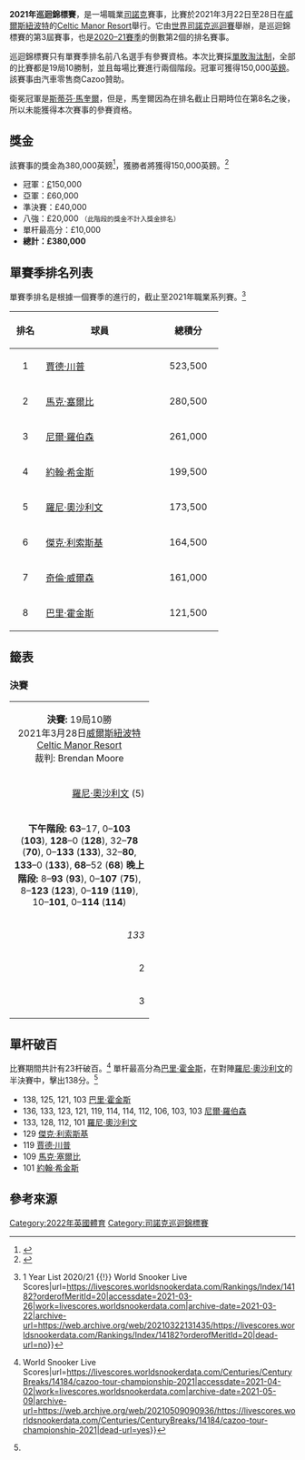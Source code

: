 {{noteTA
|G1=Snooker
}}
{{Infobox individual snooker tournament
|tournament_name=2021年Cazoo[[司諾克巡迴錦標賽|巡迴錦標賽]]
|logo=
|alt=
|dates=2021年3月22日至3月28日
|venue=Celtic Manor Resort
|location=[[紐波特|紐波特]]
|country=[[威爾斯|威爾斯]]
|organisation=[[世界司諾克巡迴賽|世界司諾克巡迴賽]]
|format=排名賽
|Total prize fund=£380,000
|winners_share=£150,000
|highest_break={{flagathlete|[[巴里·霍金斯|巴里·霍金斯]]|ENG}} (138)
|defending_champion=
|winner={{flagathlete|[[尼爾·羅伯森|尼爾·羅伯森]]|AUS}}
|runner_up={{flagathlete|[[羅尼·奧沙利文|羅尼·奧沙利文]]|ENG}}
|score=10−4
|previous=[[2020年司諾克巡迴錦標賽|2020]]
|next=[[2022年司諾克巡迴錦標賽|2022]]
}}
'''2021年巡迴錦標賽'''，是一場職業[[司諾克|司諾克]]賽事，比賽於2021年3月22日至28日在[[威爾士|威爾斯]][[紐波特|紐波特]]的[[Celtic_Manor_Resort|Celtic Manor Resort]]舉行。它由[[世界司諾克巡迴賽|世界司諾克巡迴賽]]舉辦，是巡迴錦標賽的第3屆賽事，也是[[2020-2021司諾克賽季|2020–21賽季]]的倒數第2個的排名賽事。

巡迴錦標賽只有單賽季排名前八名選手有參賽資格。本次比賽採[[單敗淘汰制|單敗淘汰制]]，全部的比賽都是19局10勝制，並且每場比賽進行兩個階段。冠軍可獲得150,000[[英鎊|英鎊]]。該賽事由汽車零售商Cazoo贊助。

衛冕冠軍是[[斯蒂芬·馬奎爾|斯蒂芬·馬奎爾]]，但是，馬奎爾因為在排名截止日期時位在第8名之後，所以未能獲得本次賽事的參賽資格。

== 獎金 ==
該賽事的獎金為380,000英鎊<ref>{{Cite web|title=Cazoo Tour Championship|url=https://wst.tv/tournaments/tour-championship/|accessdate=2021-03-26|work=World Snooker|language=en-US|archive-date=2020-02-20|archive-url=https://web.archive.org/web/20200220175516/https://wst.tv/tournaments/tour-championship/|dead-url=no}}</ref>，獲勝者將獲得150,000英鎊。<ref>{{Cite web|title=Cazoo Tour Championship snooker: Draw, schedule and results for ranking event|url=https://www.sportinglife.com/snooker/news/tour-championship-schedule-and-results/190206|accessdate=2021-03-26|work=www.sportinglife.com|archive-date=2021-03-22|archive-url=https://web.archive.org/web/20210322131430/https://www.sportinglife.com/snooker/news/tour-championship-schedule-and-results/190206|dead-url=no}}</ref>

* 冠軍：[[英镑|£]]150,000
* 亞軍：£60,000
* 準決賽：£40,000
* 八強：£20,000 <small>（此階段的獎金不計入獎金排名）</small>
* 單杆最高分：£10,000
* '''總計：£380,000'''

== 單賽季排名列表 ==
單賽季排名是根據一個賽季的進行的，截止至2021年職業系列賽。<ref>{{Cite web|title=Rankings {{!}} 1 Year List 2020/21 {{!}} World Snooker Live Scores|url=https://livescores.worldsnookerdata.com/Rankings/Index/14182?orderofMeritId=20|accessdate=2021-03-26|work=livescores.worldsnookerdata.com|archive-date=2021-03-22|archive-url=https://web.archive.org/web/20210322131435/https://livescores.worldsnookerdata.com/Rankings/Index/14182?orderofMeritId=20|dead-url=no}}</ref>
{| class="wikitable"
! align="center" width="40" |排名
! width="190" |球員
! width="90" |總積分
|-
| align="center" |1
|{{flagicon|ENG}} [[賈德·川普|賈德·川普]]
| align="center" |523,500
|-
| align="center" |2
|{{flagicon|ENG}} [[馬克·塞爾比|馬克·塞爾比]]
| align="center" |280,500
|-
| align="center" |3
|{{flagicon|AUS}} [[尼爾·羅伯森|尼爾·羅伯森]]
| align="center" |261,000
|-
| align="center" |4
|{{flagicon|SCO}} [[約翰·希金斯|約翰·希金斯]]
| align="center" |199,500
|-
| align="center" |5
|{{flagicon|ENG}} [[羅尼·奧沙利文|羅尼·奧沙利文]]
| align="center" |173,500
|-
| align="center" |6
|{{flagicon|ENG}} [[傑克·利索斯基|傑克·利索斯基]]
| align="center" |164,500
|-
| align="center" |7
|{{flagicon|ENG}} [[奇倫·威爾森|奇倫·威爾森]]
| align="center" |161,000
|-
| align="center" |8
|{{flagicon|ENG}} [[巴里·霍金斯|巴里·霍金斯]]
| align="center" |121,500
|}

== 籤表 ==
{{8TeamBracket
| RD1        = '''{{{RD1|八強}}}'''<br/>19局10勝
| RD2        = '''{{{RD2|四強}}}'''<br/>19局10勝
| RD3        = '''{{{RD3|決賽}}}'''<br/>19局10勝

| RD1-seed1  = 1
| RD1-team1  = {{flagicon|ENG}} [[賈德·川普|賈德·川普]]
| RD1-score1 = 7
| RD1-seed2  = 8
| RD1-team2  = {{flagicon|ENG}} '''[[巴里·霍金斯|巴里·霍金斯]]'''
| RD1-score2 = '''10'''

| RD1-seed3  = 4
| RD1-team3  = {{flagicon|SCO}} [[約翰·希金斯|約翰·希金斯]]
| RD1-score3 = 8
| RD1-seed4  = 5
| RD1-team4  = {{flagicon|ENG}} '''[[羅尼·奧沙利文|羅尼·奧沙利文]]'''
| RD1-score4 = '''10'''

| RD1-seed5  = 3
| RD1-team5  = {{flagicon|AUS}} '''[[尼爾·羅伯森|尼爾·羅伯森]]'''
| RD1-score5 = '''10'''
| RD1-seed6  = 6
| RD1-team6  = {{flagicon|ENG}} [[傑克·利索斯基|傑克·利索斯基]]
| RD1-score6 = 5

| RD1-seed7  = 2
| RD1-team7  = {{flagicon|ENG}} '''[[馬克·塞爾比|馬克·塞爾比]]'''
| RD1-score7 = '''10'''
| RD1-seed8  = 7
| RD1-team8  = {{flagicon|ENG}} [[奇倫·威爾森|奇倫·威爾森]]
| RD1-score8 = 3

| RD2-seed1  = 8
| RD2-team1  = {{flagicon|ENG}} [[巴里·霍金斯|巴里·霍金斯]]
| RD2-score1 =9 
| RD2-seed2  = 5
| RD2-team2  = {{flagicon|ENG}} '''[[羅尼·奧沙利文|羅尼·奧沙利文]]'''
| RD2-score2 ='''10''' 

| RD2-seed3  = 3
| RD2-team3  = {{flagicon|AUS}} '''[[尼爾·羅伯森|尼爾·羅伯森]]'''
| RD2-score3 = '''10'''
| RD2-seed4  = 2
| RD2-team4  = {{flagicon|ENG}} [[馬克·塞爾比|馬克·塞爾比]]
| RD2-score4 = 3

| RD3-seed1  =5 
| RD3-team1  ={{flagicon|ENG}} [[羅尼·奧沙利文|羅尼·奧沙利文]] 
| RD3-score1 = 4
| RD3-seed2  = 3
| RD3-team2  = {{flagicon|AUS}} [[尼爾·羅伯森|尼爾·羅伯森]]
| RD3-score2 = '''10'''
}}

=== 決賽 ===
{| class="wikitable" style="font-size: 95%; margin: 1em auto 1em auto;"
| colspan="3" bgcolor="#ffd700" align="center" |'''決賽:''' 19局10勝<br />2021年3月28日[[威爾士|威爾斯]][[纽波特|紐波特]][[馬歇爾競技場|Celtic Manor Resort]]<br />裁判: {{flagicon|ENG}} Brendan Moore
|-
| align="right" width="230" |[[羅尼·奧沙利文|羅尼·奧沙利文]] (5) <br /> {{ENG}}
| align="center" width="100" |4–'''10'''
| width="230" |'''[[尼爾·羅伯森|尼爾·羅伯森]] (3)''' <br /> {{AUS}}
|-
| colspan="3" align="center" style="font-size: 100%" |'''下午階段: 63'''–17, 0–'''103''' ('''103'''), '''128'''–0 ('''128'''), 32–'''78''' ('''70'''), 0–'''133''' ('''133'''), 32–'''80''', '''133'''–0 ('''133'''), '''68'''–52 ('''68''')
'''晚上階段:''' 8–'''93''' ('''93'''), 0–'''107''' ('''75'''), 8–'''123''' ('''123'''), 0–'''119''' ('''119'''), 10–'''101''', 0–'''114''' ('''114''')
|-
| align="right" |''133''
| align="center" |單杆最高分
|''133''
|-
| align="right" |2
| align="center" |單杆破百
|'''5'''
|-
| align="right" |3
| align="center" |單杆50+
|'''8'''
|}

== 單杆破百 ==
比賽期間共計有23杆破百。<ref name=":0">{{Cite web|title=Centuries {{!}} World Snooker Live Scores|url=https://livescores.worldsnookerdata.com/Centuries/CenturyBreaks/14184/cazoo-tour-championship-2021|accessdate=2021-04-02|work=livescores.worldsnookerdata.com|archive-date=2021-05-09|archive-url=https://web.archive.org/web/20210509090936/https://livescores.worldsnookerdata.com/Centuries/CenturyBreaks/14184/cazoo-tour-championship-2021|dead-url=yes}}</ref> 單杆最高分為[[巴里·霍金斯|巴里·霍金斯]]，在對陣[[羅尼·奧沙利文|羅尼·奧沙利文]]的半決賽中，擊出138分。<ref name=":0" />

* 138, 125, 121, 103 [[巴里·霍金斯|巴里·霍金斯]]
* 136, 133, 123, 121, 119, 114, 114, 112, 106, 103, 103 [[尼爾·羅伯森|尼爾·羅伯森]]
* 133, 128, 112, 101 [[羅尼·奧沙利文|羅尼·奧沙利文]]
* 129 [[傑克·利索斯基|傑克·利索斯基]]
* 119 [[賈德·川普|賈德·川普]]
* 109 [[馬克·塞爾比|馬克·塞爾比]]
* 101 [[約翰·希金斯|約翰·希金斯]] 

== 參考來源 ==
{{reflist}}

[[Category:2022年英國體育|Category:2022年英國體育]]
[[Category:司諾克巡迴錦標賽|Category:司諾克巡迴錦標賽]]